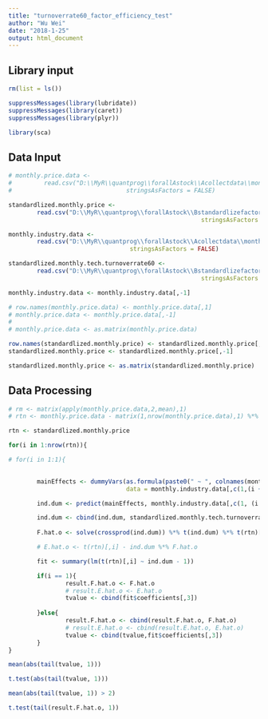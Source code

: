 ```yaml
---
title: "turnoverrate60_factor_efficiency_test"
author: "Wu Wei"
date: "2018-1-25"
output: html_document
---
```




## Library input
```r
rm(list = ls())

suppressMessages(library(lubridate))
suppressMessages(library(caret))
suppressMessages(library(plyr))

library(sca)

```

## Data Input

```r

# monthly.price.data <- 
#         read.csv("D:\\MyR\\quantprog\\forallAstock\\Acollectdata\\monthly.price.data.csv", 
#                                stringsAsFactors = FALSE)

standardlized.monthly.price <- 
        read.csv("D:\\MyR\\quantprog\\forallAstock\\Bstandardlizefactor\\standardlized.monthly.price.csv", 
                                                      stringsAsFactors = FALSE)

monthly.industry.data <- 
        read.csv("D:\\MyR\\quantprog\\forallAstock\\Acollectdata\\monthly.industry.data.csv", 
                                  stringsAsFactors = FALSE)

standardlized.monthly.tech.turnoverrate60 <- 
        read.csv("D:\\MyR\\quantprog\\forallAstock\\Bstandardlizefactor\\standardlized.monthly.tech.turnoverrate60.csv", 
                                                      stringsAsFactors = FALSE)

monthly.industry.data <- monthly.industry.data[,-1]

# row.names(monthly.price.data) <- monthly.price.data[,1]
# monthly.price.data <- monthly.price.data[,-1]
# 
# monthly.price.data <- as.matrix(monthly.price.data)
```

```r
row.names(standardlized.monthly.price) <- standardlized.monthly.price[,1]
standardlized.monthly.price <- standardlized.monthly.price[,-1]

standardlized.monthly.price <- as.matrix(standardlized.monthly.price)
```


## Data Processing

```r
# rm <- matrix(apply(monthly.price.data,2,mean),1)
# rtn <- monthly.price.data - matrix(1,nrow(monthly.price.data),1) %*% rm

rtn <- standardlized.monthly.price

```


```r

for(i in 1:nrow(rtn)){

# for(i in 1:1){

        
        mainEffects <- dummyVars(as.formula(paste0(" ~ ", colnames(monthly.industry.data)[i + 1])),
                                 data = monthly.industry.data[,c(1,(i + 1))])

        ind.dum <- predict(mainEffects, monthly.industry.data[,c(1, (i + 1))])

        ind.dum <- cbind(ind.dum, standardlized.monthly.tech.turnoverrate60[,(i + 1)])
        
        F.hat.o <- solve(crossprod(ind.dum)) %*% t(ind.dum) %*% t(rtn)[,i]

        # E.hat.o <- t(rtn)[,i] - ind.dum %*% F.hat.o

        fit <- summary(lm(t(rtn)[,i] ~ ind.dum - 1))

        if(i == 1){
                result.F.hat.o <- F.hat.o
                # result.E.hat.o <- E.hat.o
                tvalue <- cbind(fit$coefficients[,3])
                
        }else{
                result.F.hat.o <- cbind(result.F.hat.o, F.hat.o)
                # result.E.hat.o <- cbind(result.E.hat.o, E.hat.o)
                tvalue <- cbind(tvalue,fit$coefficients[,3])
        }
}

```


```r
mean(abs(tail(tvalue, 1)))

t.test(abs(tail(tvalue, 1)))
```

```r
mean(abs(tail(tvalue, 1)) > 2)

```

```r

t.test(tail(result.F.hat.o, 1))
```

